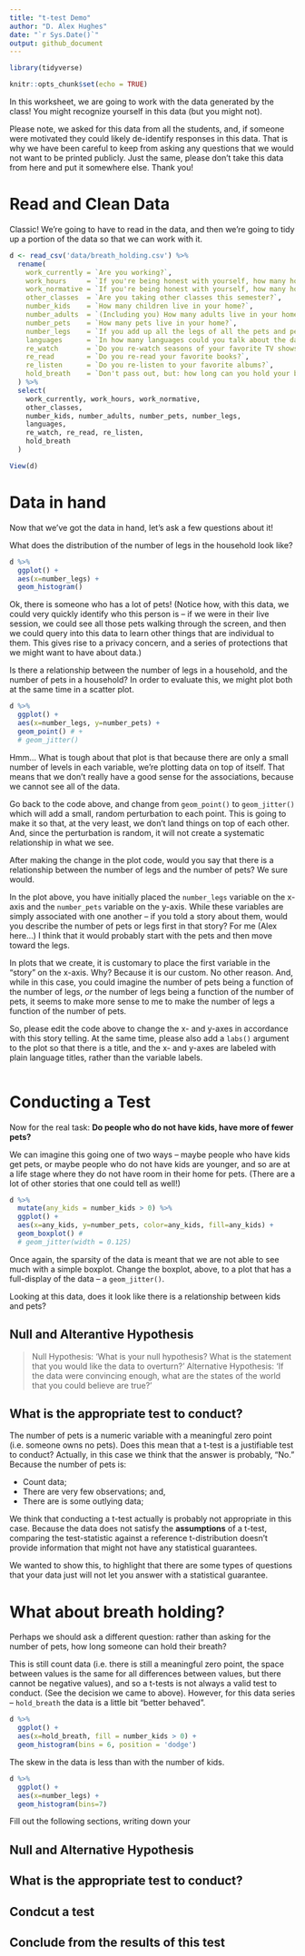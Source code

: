 ```yaml
---
title: "t-test Demo"
author: "D. Alex Hughes"
date: "`r Sys.Date()`"
output: github_document
---
```


```r
library(tidyverse)
```

```r
knitr::opts_chunk$set(echo = TRUE)
```

In this worksheet, we are going to work with the data generated by the class! You might recognize yourself in this data (but you might not). 

Please note, we asked for this data from all the students, and, if someone were motivated they could likely de-identify responses in this data. That is why we have been careful to keep from asking any questions that we would not want to be printed publicly. Just the same, please don't take this data from here and put it somewhere else. Thank you! 

# Read and Clean Data 

Classic! We're going to have to read in the data, and then we're going to tidy up a portion of the data so that we can work with it. 

```r
d <- read_csv('data/breath_holding.csv') %>% 
  rename(
    work_currently = `Are you working?`, 
    work_hours     = `If you're being honest with yourself, how many hours do you work a week?`, 
    work_normative = `If you're being honest with yourself, how many hours should it take you to do a week's worth of your work?`, 
    other_classes  = `Are you taking other classes this semester?`, 
    number_kids    = `How many children live in your home?`, 
    number_adults  = `(Including you) How many adults live in your home?`, 
    number_pets    = `How many pets live in your home?`, 
    number_legs    = `If you add up all the legs of all the pets and people that live in your home, how many legs are there?`, 
    languages      = `In how many languages could you talk about the day's events?  (how many languages do you speak)`, 
    re_watch       = `Do you re-watch seasons of your favorite TV shows?`, 
    re_read        = `Do you re-read your favorite books?`, 
    re_listen      = `Do you re-listen to your favorite albums?`, 
    hold_breath    = `Don't pass out, but: how long can you hold your breath (in seconds)? Literally, start a stopwatch and see how long you can go.`
  ) %>% 
  select(
    work_currently, work_hours, work_normative,
    other_classes, 
    number_kids, number_adults, number_pets, number_legs,
    languages, 
    re_watch, re_read, re_listen, 
    hold_breath
  )
```

```r
View(d)
```

# Data in hand

Now that we've got the data in hand, let's ask a few questions about it!

What does the distribution of the number of legs in the household look like? 

```r
d %>% 
  ggplot() + 
  aes(x=number_legs) + 
  geom_histogram()
```

Ok, there is someone who has a lot of pets! (Notice how, with this data, we could very quickly identify who this person is -- if we were in their live session, we could see all those pets walking through the screen, and then we could query into this data to learn other things that are individual to them. This gives rise to a privacy concern, and a series of protections that we might want to have about data.)

Is there a relationship between the number of legs in a household, and the number of pets in a household? In order to evaluate this, we might plot both at the same time in a scatter plot. 

```r
d %>% 
  ggplot() + 
  aes(x=number_legs, y=number_pets) + 
  geom_point() # +
  # geom_jitter()
```

Hmm... What is tough about that plot is that because there are only a small number of levels in each variable, we're plotting data on top of itself. That means that we don't really have a good sense for the associations, because we cannot see all of the data. 

Go back to the code above, and change from `geom_point()` to `geom_jitter()` which will add a small, random perturbation to each point. This is going to make it so that, at the very least, we don't land things on top of each other. And, since the perturbation is random, it will not create a systematic relationship in what we see. 

After making the change in the plot code, would you say that there is a relationship between the number of legs and the number of pets? We sure would. 

In the plot above, you have initially placed the `number_legs` variable on the x-axis and the `number_pets` variable on the y-axis. While these variables are simply associated with one another -- if you told a story about them, would you describe the number of pets or legs first in that story? For me (Alex here...) I think that it would probably start with the pets and then move toward the legs. 

In plots that we create, it is customary to place the first variable in the "story" on the x-axis. Why? Because it is our custom. No other reason. And, while in this case, you could imagine the number of pets being a function of the number of legs, *or* the number of legs being a function of the number of pets, it seems to make more sense to me to make the number of legs a function of the number of pets. 

So, please edit the code above to change the x- and y-axes in accordance with this story telling. At the same time, please also add a `labs()` argument to the plot so that there is a title, and the x- and y-axes are labeled with plain language titles, rather than the variable labels. 

```r

```

# Conducting a Test 

Now for the real task: **Do people who do not have kids, have more of fewer pets?** 

We can imagine this going one of two ways -- maybe people who have kids get pets, or maybe people who do not have kids are younger, and so are at a life stage where they do not have room in their home for pets. (There are a lot of other stories that one could tell as well!) 

```r
d %>% 
  mutate(any_kids = number_kids > 0) %>% 
  ggplot() + 
  aes(x=any_kids, y=number_pets, color=any_kids, fill=any_kids) + 
  geom_boxplot() # 
  # geom_jitter(width = 0.125)
```

Once again, the sparsity of the data is meant that we are not able to see much with a simple boxplot. Change the boxplot, above, to a plot that has a full-display of the data -- a `geom_jitter()`. 

Looking at this data, does it look like there is a relationship between kids and pets? 

## Null and Alterantive Hypothesis 

> Null Hypothesis: 'What is your null hypothesis? What is the statement that you would like the data to overturn?' 
> Alternative Hypothesis: 'If the data were convincing enough, what are the states of the world that you could believe are true?' 

## What is the appropriate test to conduct? 

The number of pets is a numeric variable with a meaningful zero point (i.e. someone owns no pets). Does this mean that a t-test is a justifiable test to conduct? Actually, in this case we think that the answer is probably, "No." Because the number of pets is: 

- Count data; 
- There are very few observations; and, 
- There are is some outlying data; 

We think that conducting a t-test actually is probably not appropriate in this case. Because the data does not satisfy the **assumptions** of a t-test, comparing the test-statistic against a reference t-distribution doesn't provide information that might not have any statistical guarantees. 

We wanted to show this, to highlight that there are some types of questions that your data just will not let you answer with a statistical guarantee. 

# What about breath holding? 

Perhaps we should ask a different question: rather than asking for the number of pets, how long someone can hold their breath? 

This is still count data (i.e. there is still a meaningful zero point, the space between values is the same for all differences between values, but there cannot be negative values), and so a t-tests is not always a valid test to conduct. (See the decision we came to above). However, for this data series -- `hold_breath` the data is a little bit "better behaved". 

```r
d %>% 
  ggplot() + 
  aes(x=hold_breath, fill = number_kids > 0) + 
  geom_histogram(bins = 6, position = 'dodge')
```


The skew in the data is less than with the number of kids. 


```r
d %>% 
  ggplot() + 
  aes(x=number_legs) + 
  geom_histogram(bins=7)
```


Fill out the following sections, writing down your 

## Null and Alternative Hypothesis

## What is the appropriate test to conduct? 

## Condcut a test

## Conclude from the results of this test




